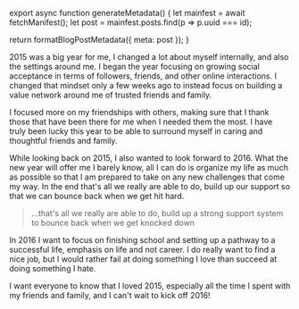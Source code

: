 

export async function generateMetadata() {
  let mainfest = await fetchManifest();
  let post = mainfest.posts.find(p => p.uuid === id);

  return formatBlogPostMetadata({ meta: post });
}

<BlogPage id={id}>


2015 was a big year for me, I changed a lot about myself internally, and also
the settings around me. I began the year focusing on growing social acceptance
in terms of followers, friends, and other online interactions. I changed that
mindset only a few weeks ago to instead focus on building a value network around
me of trusted friends and family.

I focused more on my friendships with others, making sure that I thank those
that have been there for me when I needed them the most. I have truly been lucky
this year to be able to surround myself in caring and thoughtful friends and
family.

While looking back on 2015, I also wanted to look forward to 2016. What the new
year will offer me I barely know, all I can do is organize my life as much as
possible so that I am prepared to take on any new challenges that come my way.
In the end that's all we really are able to do, build up our support so that we
can bounce back when we get hit hard.

> ...that's all we really are able to do, build up a strong support system to
> bounce back when we get knocked down

In 2016 I want to focus on finishing school and setting up a pathway to a
successful life, emphasis on life and not career. I do really want to find a
nice job, but I would rather fail at doing something I love than succeed at
doing something I hate.

I want everyone to know that I loved 2015, especially all the time I spent with
my friends and family, and I can't wait to kick off 2016!


</BlogPage>